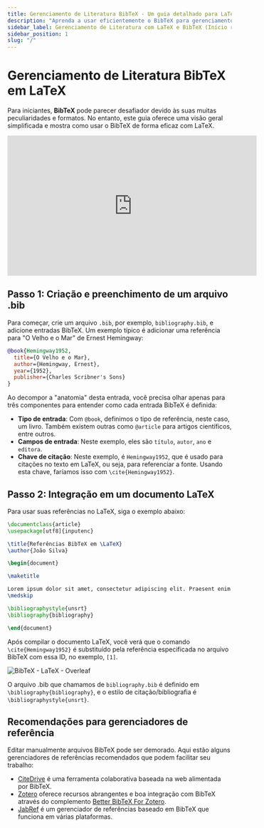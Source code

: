 ```yaml
---
title: Gerenciamento de Literatura BibTeX - Um guia detalhado para LaTeX
description: "Aprenda a usar eficientemente o BibTeX para gerenciamento de literatura com LaTeX, desde a criação de um arquivo .bib até a integração em seu documento LaTeX."
sidebar_label: Gerenciamento de Literatura com LaTeX e BibTeX (Início rápido)
sidebar_position: 1
slug: "/"
---
```


# Gerenciamento de Literatura BibTeX em LaTeX

Para iniciantes, **BibTeX** pode parecer desafiador devido às suas muitas peculiaridades e formatos. No entanto, este guia oferece uma visão geral simplificada e mostra como usar o BibTeX de forma eficaz com LaTeX.

<iframe width="560" height="315" src="https://www.youtube.com/embed/bHD94qM0vyg" title="Reprodutor de vídeo do YouTube" frameborder="0" allow="accelerometer; autoplay; clipboard-write; encrypted-media; gyroscope; picture-in-picture; web-share" allowfullscreen></iframe>

## Passo 1: Criação e preenchimento de um arquivo .bib

Para começar, crie um arquivo `.bib`, por exemplo, `bibliography.bib`, e adicione entradas BibTeX. Um exemplo típico é adicionar uma referência para "O Velho e o Mar" de Ernest Hemingway:

```bibtex
@book{Hemingway1952,
  title={O Velho e o Mar},
  author={Hemingway, Ernest},
  year={1952},
  publisher={Charles Scribner's Sons}
}
```

Ao decompor a "anatomia" desta entrada, você precisa olhar apenas para três componentes para entender como cada entrada BibTeX é definida:

- **Tipo de entrada**: Com `@book`, definimos o tipo de referência, neste caso, um livro. Também existem outras como `@article` para artigos científicos, entre outros.
- **Campos de entrada**: Neste exemplo, eles são `título`, `autor`, `ano` e `editora`.
- **Chave de citação**: Neste exemplo, é `Hemingway1952`, que é usado para citações no texto em LaTeX, ou seja, para referenciar a fonte. Usando esta chave, faríamos isso com `\cite{Hemingway1952}`.

## Passo 2: Integração em um documento LaTeX

Para usar suas referências no LaTeX, siga o exemplo abaixo:

```latex
\documentclass{article}
\usepackage[utf8]{inputenc}

\title{Referências BibTeX em \LaTeX}
\author{João Silva}

\begin{document}

\maketitle

Lorem ipsum dolor sit amet, consectetur adipiscing elit. Praesent enim urna, dapibus et bibendum vel, consectetur et turpis. Cras a molestie nulla. \cite{Hemingway1952}
\medskip

\bibliographystyle{unsrt}
\bibliography{bibliography}

\end{document}
```

Após compilar o documento LaTeX, você verá que o comando `\cite{Hemingway1952}` é substituído pela referência especificada no arquivo BibTeX com essa ID, no exemplo, `[1]`.

![BibTeX - LaTeX - Overleaf](@site/static/img/tutorial/LaTeX_Overleaf_BibTeX-Example.png)

O arquivo .bib que chamamos de `bibliography.bib` é definido em `\bibliography{bibliography}`, e o estilo de citação/bibliografia é `\bibliographystyle{unsrt}`.

## Recomendações para gerenciadores de referência

Editar manualmente arquivos BibTeX pode ser demorado. Aqui estão alguns gerenciadores de referências recomendados que podem facilitar seu trabalho:

- [CiteDrive](https://www.citedrive.com/) é uma ferramenta colaborativa baseada na web alimentada por BibTeX.
- [Zotero](https://www.zotero.org/) oferece recursos abrangentes e boa integração com BibTeX através do complemento [Better BibTeX For Zotero](https://retorque.re/zotero-better-bibtex/).
- [JabRef](https://www.jabref.org/) é um gerenciador de referências baseado em BibTeX que funciona em várias plataformas.